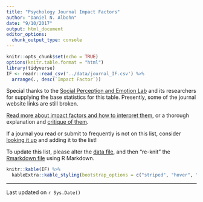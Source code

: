 ```yaml
---
title: "Psychology Journal Impact Factors"
author: "Daniel N. Albohn"
date: "9/10/2017"
output: html_document
editor_options: 
  chunk_output_type: console
---
```


```r
knitr::opts_chunk$set(echo = TRUE)
options(knitr.table.format = "html")
library(tidyverse)
IF <- readr::read_csv('../data/journal_IF.csv') %>% 
  arrange(., desc(`Impact Factor`))
```

Special thanks to the
[Social Perception and Emotion Lab](https://sites.google.com/site/socialviplab/)
and its researchers for supplying the base statistics
for this table. Presently, some of the journal website
links are still broken.

[Read more about impact factors and how to interpret them](http://researchguides.uic.edu/if/impact), or
a thorough explanation and
[critique of them](https://blogs.scientificamerican.com/information-culture/understanding-the-journal-impact-factor-part-one/).

If a journal you read or submit to frequently is not on this list, consider
[looking it up](https://jcr.incites.thomsonreuters.com/JCRJournalHomeAction.action?year=&edition=&journal=)
and adding it to the list!

To update this list, please alter the
[data file](../data/journal_IF.csv), and then "re-knit" the [Rmarkdown file](journal_IF.Rmd)
using R Markdown.

```r
knitr::kable(IF) %>% 
  kableExtra::kable_styling(bootstrap_options = c("striped", "hover", "condensed", "responsive"))
```

________________________________________________________

Last updated on `r Sys.Date()`